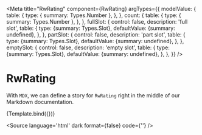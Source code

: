 
<Meta
  title="RwRating"
  component={RwRating}
  argTypes={{
    modelValue: {
      table: {
        type: { summary: Types.Number },
      },
    },
    count: {
      table: {
        type: { summary: Types.Number },
      },
    },
    fullSlot: {
      control: false,
      description: 'full slot',
      table: {
        type: {summary: Types.Slot},
        defaultValue: {summary: undefined},
      },
    },
    partSlot: {
      control: false,
      description: 'part slot',
      table: {
        type: {summary: Types.Slot},
        defaultValue: {summary: undefined},
      },
    },
    emptySlot: {
      control: false,
      description: 'empty slot',
      table: {
        type: {summary: Types.Slot},
        defaultValue: {summary: undefined},
      },
    },
  }}
/>


# RwRating

With `MDX`, we can define a story for `RwRating` right in the middle of our
Markdown documentation.

<Canvas withSource='none'>
  <Story
    name="Default"
    args={{
      modelValue: 4,
    }}>
    {Template.bind({})}
  </Story>
</Canvas>

<Source
  language='html'
  dark
  format={false}
  code={'<RwRating v-model="value" />'}
/>

<ArgsTable story="Default" />
